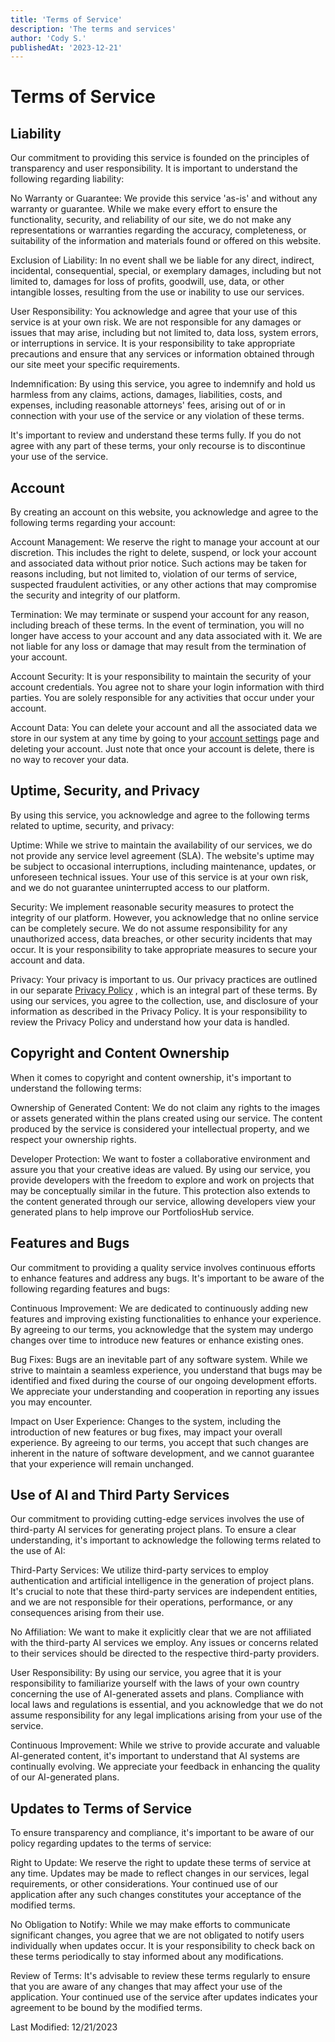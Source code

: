 ```yaml
---
title: 'Terms of Service'
description: 'The terms and services'
author: 'Cody S.'
publishedAt: '2023-12-21'
---
```


# Terms of Service

## Liability

Our commitment to providing this service is founded on the principles of
transparency and user responsibility. It is important to understand the
following regarding liability:

<bold>No Warranty or Guarantee:</bold> We provide this service &apos;as-is&apos;
and without any warranty or guarantee. While we make every effort to ensure the functionality,
security, and reliability of our site, we do not make any representations or warranties
regarding the accuracy, completeness, or suitability of the information and materials
found or offered on this website.

<bold>Exclusion of Liability:</bold> In no event shall we be liable for any direct,
indirect, incidental, consequential, special, or exemplary damages, including but
not limited to, damages for loss of profits, goodwill, use, data, or other intangible
losses, resulting from the use or inability to use our services.

<bold>User Responsibility:</bold> You acknowledge and agree that your use of this
service is at your own risk. We are not responsible for any damages or issues that
may arise, including but not limited to, data loss, system errors, or interruptions
in service. It is your responsibility to take appropriate precautions and ensure
that any services or information obtained through our site meet your specific requirements.

<bold>Indemnification:</bold> By using this service, you agree to indemnify and hold
us harmless from any claims, actions, damages, liabilities, costs, and expenses,
including reasonable attorneys&apos; fees, arising out of or in connection with your
use of the service or any violation of these terms.

It&apos;s important to review and understand these terms fully. If you
do not agree with any part of these terms, your only recourse is to
discontinue your use of the service.

## Account

By creating an account on this website, you acknowledge and agree to the
following terms regarding your account:

<bold>Account Management:</bold> We reserve the right to manage your account at our
discretion. This includes the right to delete, suspend, or lock your account and
associated data without prior notice. Such actions may be taken for reasons including,
but not limited to, violation of our terms of service, suspected fraudulent activities,
or any other actions that may compromise the security and integrity of our platform.

<bold>Termination:</bold> We may terminate or suspend your account for any reason,
including breach of these terms. In the event of termination, you will no longer
have access to your account and any data associated with it. We are not liable for
any loss or damage that may result from the termination of your account.

<bold>Account Security:</bold> It is your responsibility to maintain the security
of your account credentials. You agree not to share your login information with third
parties. You are solely responsible for any activities that occur under your account.

<bold>Account Data:</bold> You can delete your account and all the associated data
we store in our system at any time by going to your <a href="/account-settings" className="dark:text-white">account settings</a> page and deleting your account. Just note that once your account is delete,
there is no way to recover your data.

## Uptime, Security, and Privacy

By using this service, you acknowledge and agree to the following terms
related to uptime, security, and privacy:

<bold>Uptime:</bold> While we strive to maintain the availability of our services,
we do not provide any service level agreement (SLA). The website&apos;s uptime may
be subject to occasional interruptions, including maintenance, updates, or unforeseen
technical issues. Your use of this service is at your own risk, and we do not guarantee
uninterrupted access to our platform.

<bold>Security:</bold> We implement reasonable security measures to protect the integrity
of our platform. However, you acknowledge that no online service can be completely
secure. We do not assume responsibility for any unauthorized access, data breaches,
or other security incidents that may occur. It is your responsibility to take appropriate
measures to secure your account and data.

<bold>Privacy:</bold> Your privacy is important to us. Our privacy practices are
outlined in our separate <a href="/privacy-policy" className="dark:text-white"> Privacy Policy</a>
, which is an integral part of these terms. By using our services, you agree to the
collection, use, and disclosure of your information as described in the Privacy Policy.
It is your responsibility to review the Privacy Policy and understand how your data
is handled.

## Copyright and Content Ownership

When it comes to copyright and content ownership, it&apos;s important to
understand the following terms:

<bold>Ownership of Generated Content:</bold> We do not claim any rights to the images
or assets generated within the plans created using our service. The content produced
by the service is considered your intellectual property, and we respect your ownership
rights.

<bold>Developer Protection:</bold> We want to foster a collaborative environment
and assure you that your creative ideas are valued. By using our service, you provide
developers with the freedom to explore and work on projects that may be conceptually
similar in the future. This protection also extends to the content generated through
our service, allowing developers view your generated plans to help improve our PortfoliosHub
service.

## Features and Bugs

Our commitment to providing a quality service involves continuous
efforts to enhance features and address any bugs. It&apos;s important to
be aware of the following regarding features and bugs:

<bold>Continuous Improvement:</bold> We are dedicated to continuously adding new
features and improving existing functionalities to enhance your experience. By agreeing
to our terms, you acknowledge that the system may undergo changes over time to introduce
new features or enhance existing ones.

<bold>Bug Fixes:</bold> Bugs are an inevitable part of any software system. While
we strive to maintain a seamless experience, you understand that bugs may be identified
and fixed during the course of our ongoing development efforts. We appreciate your
understanding and cooperation in reporting any issues you may encounter.

<bold>Impact on User Experience:</bold> Changes to the system, including the introduction
of new features or bug fixes, may impact your overall experience. By agreeing to
our terms, you accept that such changes are inherent in the nature of software development,
and we cannot guarantee that your experience will remain unchanged.

## Use of AI and Third Party Services

Our commitment to providing cutting-edge services involves the use of
third-party AI services for generating project plans. To ensure a clear
understanding, it&apos;s important to acknowledge the following terms
related to the use of AI:

<bold>Third-Party Services:</bold> We utilize third-party services to employ authentication
and artificial intelligence in the generation of project plans. It&apos;s crucial
to note that these third-party services are independent entities, and we are not
responsible for their operations, performance, or any consequences arising from their
use.

<bold>No Affiliation:</bold> We want to make it explicitly clear that we are not
affiliated with the third-party AI services we employ. Any issues or concerns related
to their services should be directed to the respective third-party providers.

<bold>User Responsibility:</bold> By using our service, you agree that it is your
responsibility to familiarize yourself with the laws of your own country concerning
the use of AI-generated assets and plans. Compliance with local laws and regulations
is essential, and you acknowledge that we do not assume responsibility for any legal
implications arising from your use of the service.

<bold>Continuous Improvement:</bold> While we strive to provide accurate and valuable
AI-generated content, it&apos;s important to understand that AI systems are continually
evolving. We appreciate your feedback in enhancing the quality of our AI-generated
plans.

## Updates to Terms of Service

To ensure transparency and compliance, it&apos;s important to be aware
of our policy regarding updates to the terms of service:

<bold>Right to Update:</bold> We reserve the right to update these terms of service
at any time. Updates may be made to reflect changes in our services, legal requirements,
or other considerations. Your continued use of our application after any such changes
constitutes your acceptance of the modified terms.

<bold>No Obligation to Notify:</bold> While we may make efforts to communicate significant
changes, you agree that we are not obligated to notify users individually when updates
occur. It is your responsibility to check back on these terms periodically to stay
informed about any modifications.

<bold>Review of Terms:</bold> It&apos;s advisable to review these terms regularly
to ensure that you are aware of any changes that may affect your use of the application.
Your continued use of the service after updates indicates your agreement to be bound
by the modified terms.

Last Modified: 12/21/2023
